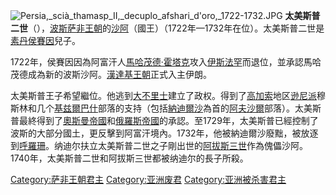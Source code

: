 {{noteTA
|1 = zh-cn:塔赫玛斯普;zh-tw:太美斯普;zh-hk:太美斯普;
}}
[[File:Persia,_scià_thamasp_II,_decuplo_afshari_d'oro,_1722-1732.JPG|thumb]]
'''太美斯普二世'''（{{bd|1704年||1740年|}}），[[波斯|波斯]][[萨非王朝|萨非王朝]]的[[沙阿|沙阿]]（國王）（1722年—1732年在位）。太美斯普二世是[[侯賽因_(波斯)|素丹侯賽因]]兒子。

1722年，侯賽因因為阿富汗人[[馬哈茂德·霍塔克|馬哈茂德·霍塔克]]攻入[[伊斯法罕|伊斯法罕]]而退位，並承認馬哈茂德成為新的波斯沙阿。[[漢達基王朝|漢達基王朝]]正式入主伊朗。

太美斯普王子希望繼位。他逃到[[大不里士|大不里士]]建立了政权。得到了[[高加索|高加索]]地区[[逊尼派|逊尼派]]穆斯林和几个[[基兹爾巴什|基兹爾巴什]]部落的支持（包括[[納迪爾沙|納迪爾沙]]為首的[[阿夫沙爾|阿夫沙爾]]部落）。太美斯普最終得到了[[奧斯曼帝國|奧斯曼帝國]]和[[俄羅斯帝國|俄羅斯帝國]]的承認。至1729年，太美斯普已經控制了波斯的大部分國土，更反擊到阿富汗境內。1732年，他被納迪爾沙廢黜，被放逐到[[大呼罗珊|呼羅珊]]。纳迪尔扶立太美斯普二世之子剛出世的[[阿拔斯三世|阿拔斯三世]]作為傀儡沙阿。1740年，太美斯普二世和阿拔斯三世都被纳迪尔的長子所殺。

{{s-start}}
{{s-hou|[[薩非王朝|薩非王朝]]||1704年||1740年}}
{{succession box | before = [[阿什拉夫·漢達基|阿什拉夫·漢達基]] | title = [[伊朗君主列表|波斯沙阿]] | years =1729年—1732年 | after = [[阿拔斯三世|阿拔斯三世]]}}
{{s-end}}

{{薩非王朝統治者}}
{{Authority control}}
[[Category:萨非王朝君主|Category:萨非王朝君主]]
[[Category:亚洲废君|Category:亚洲废君]]
[[Category:亚洲被杀害君主|Category:亚洲被杀害君主]]